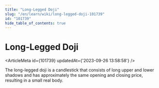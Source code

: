 ```yaml
---
title: "Long-Legged Doji"
slug: "/en/learn/wiki/long-legged-doji-101739"
id: "101739"
hide_table_of_contents: true
---
```



# Long-Legged Doji

<ArticleMeta id={101739} updatedAt={'2023-09-26 13:58:58'} />
<div className='border-solid border-b border-t-0 my-4 border-[var(--ifm-color-gray-300)]' />

The long-legged doji is a candlestick that consists of long upper and lower shadows and has approximately the same opening and closing price, resulting in a small real body.

